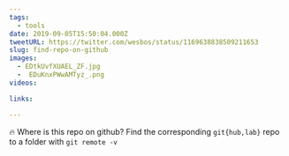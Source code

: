 ```yaml
---
tags:
  - tools
date: 2019-09-05T15:50:04.000Z
tweetURL: https://twitter.com/wesbos/status/1169638838509211653
slug: find-repo-on-github
images:
  - EDtkUvfXUAEL_ZF.jpg
  -  EDuKnxPWwAMTyz_.png
videos:

links:

---
```

🔥 Where is this repo on github? Find the corresponding `git{hub,lab}` repo to a folder with `git remote -v`
